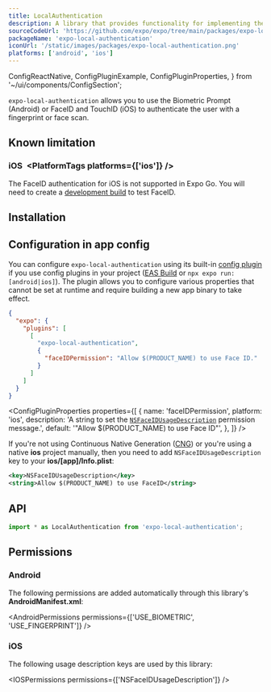 ```yaml
---
title: LocalAuthentication
description: A library that provides functionality for implementing the Fingerprint API (Android) or FaceID and TouchID (iOS) to authenticate the user with a face or fingerprint scan.
sourceCodeUrl: 'https://github.com/expo/expo/tree/main/packages/expo-local-authentication'
packageName: 'expo-local-authentication'
iconUrl: '/static/images/packages/expo-local-authentication.png'
platforms: ['android', 'ios']
---
```


  ConfigReactNative,
  ConfigPluginExample,
  ConfigPluginProperties,
} from '~/ui/components/ConfigSection';

`expo-local-authentication` allows you to use the Biometric Prompt (Android) or FaceID and TouchID (iOS) to authenticate the user with a fingerprint or face scan.

## Known limitation

### iOS&ensp;<PlatformTags platforms={['ios']} />

The FaceID authentication for iOS is not supported in Expo Go. You will need to create a [development build](/develop/development-builds/introduction/) to test FaceID.

## Installation

<APIInstallSection />

## Configuration in app config

You can configure `expo-local-authentication` using its built-in [config plugin](/config-plugins/introduction/) if you use config plugins in your project ([EAS Build](/build/introduction) or `npx expo run:[android|ios]`). The plugin allows you to configure various properties that cannot be set at runtime and require building a new app binary to take effect.

<ConfigPluginExample>

```json app.json
{
  "expo": {
    "plugins": [
      [
        "expo-local-authentication",
        {
          "faceIDPermission": "Allow $(PRODUCT_NAME) to use Face ID."
        }
      ]
    ]
  }
}
```

</ConfigPluginExample>

<ConfigPluginProperties
  properties={[
    {
      name: 'faceIDPermission',
      platform: 'ios',
      description:
        'A string to set the [`NSFaceIDUsageDescription`](#permission-nsfaceidusagedescription) permission message.',
      default: '"Allow $(PRODUCT_NAME) to use Face ID"',
    },
  ]}
/>

<ConfigReactNative>

If you're not using Continuous Native Generation ([CNG](/workflow/continuous-native-generation/)) or you're using a native **ios** project manually, then you need to add `NSFaceIDUsageDescription` key to your **ios/[app]/Info.plist**:

```xml Info.plist
<key>NSFaceIDUsageDescription</key>
<string>Allow $(PRODUCT_NAME) to use FaceID</string>
```

</ConfigReactNative>

## API

```js
import * as LocalAuthentication from 'expo-local-authentication';
```

<APISection packageName="expo-local-authentication" apiName="LocalAuthentication" />

## Permissions

### Android

The following permissions are added automatically through this library's **AndroidManifest.xml**:

<AndroidPermissions permissions={['USE_BIOMETRIC', 'USE_FINGERPRINT']} />

### iOS

The following usage description keys are used by this library:

<IOSPermissions permissions={['NSFaceIDUsageDescription']} />
